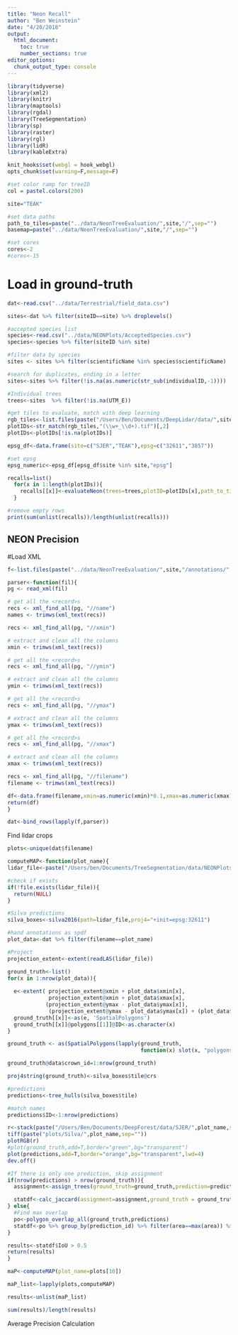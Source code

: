 ```yaml
---
title: "Neon Recall"
author: "Ben Weinstein"
date: "4/20/2018"
output: 
  html_document:
    toc: true
    number_sections: true
editor_options: 
  chunk_output_type: console
---
```


```r
library(tidyverse)
library(xml2)
library(knitr)
library(maptools)
library(rgdal)
library(TreeSegmentation)
library(sp)
library(raster)
library(rgl)
library(lidR)
library(kableExtra)

knit_hooks$set(webgl = hook_webgl)
opts_chunk$set(warning=F,message=F)

#set color ramp for treeID
col = pastel.colors(200)

site="TEAK"

#set data paths
path_to_tiles=paste("../data/NeonTreeEvaluation/",site,"/",sep="")
basemap=paste("../data/NeonTreeEvaluation/",site,"/",sep="")

#set cores
cores<-2
#cores<-15
```

# Load in ground-truth
```r
dat<-read.csv("../data/Terrestrial/field_data.csv")

sites<-dat %>% filter(siteID==site) %>% droplevels()

#accepted species list
species<-read.csv("../data/NEONPlots/AcceptedSpecies.csv")
species<-species %>% filter(siteID %in% site)

#filter data by species
sites <- sites %>% filter(scientificName %in% species$scientificName)

#search for duplicates, ending in a letter
sites<-sites %>% filter(!is.na(as.numeric(str_sub(individualID,-1))))

#Individual trees
trees<-sites  %>% filter(!is.na(UTM_E))

#get tiles to evaluate, match with deep learning 
rgb_tiles<-list.files(paste("/Users/Ben/Documents/DeepLidar/data/",site,sep=""))
plotIDs<-str_match(rgb_tiles,"(\\w+_\\d+).tif")[,2]
plotIDs<-plotIDs[!is.na(plotIDs)]

epsg_df<-data.frame(site=c("SJER","TEAK"),epsg=c("32611","3857"))

#set epsg
epsg_numeric<-epsg_df[epsg_df$site %in% site,"epsg"]

```

```r
recalls=list()
  for(x in 1:length(plotIDs)){
    recalls[[x]]<-evaluateNeon(trees=trees,plotID=plotIDs[x],path_to_tiles=path_to_tiles,algorithm = "silva",basemap = basemap,epsg_numeric = epsg_numeric,plot_results=T)
  }

#remove empty rows
print(sum(unlist(recalls))/length(unlist(recalls)))
```

## NEON Precision

#Load XML

```r

f<-list.files(paste("../data/NeonTreeEvaluation/",site,"/annotations/",sep=""),pattern=paste(site,"_0",sep=""),full.names = T)

parser<-function(fil){
pg <- read_xml(fil)

# get all the <record>s
recs <- xml_find_all(pg, "//name")
names <- trimws(xml_text(recs))

recs <- xml_find_all(pg, "//xmin")

# extract and clean all the columns
xmin <- trimws(xml_text(recs))

# get all the <record>s
recs <- xml_find_all(pg, "//ymin")

# extract and clean all the columns
ymin <- trimws(xml_text(recs))

# get all the <record>s
recs <- xml_find_all(pg, "//ymax")

# extract and clean all the columns
ymax <- trimws(xml_text(recs))

# get all the <record>s
recs <- xml_find_all(pg, "//xmax")

# extract and clean all the columns
xmax <- trimws(xml_text(recs))

recs <- xml_find_all(pg, "//filename")
filename <- trimws(xml_text(recs))

df<-data.frame(filename,xmin=as.numeric(xmin)*0.1,xmax=as.numeric(xmax)*0.1,ymin=as.numeric(ymin)*0.1,ymax=as.numeric(ymax)*0.1,name=names)
return(df)
}

dat<-bind_rows(lapply(f,parser))
```

Find lidar crops

```r

plots<-unique(dat$filename)

computeMAP<-function(plot_name){
lidar_file<-paste("/Users/ben/Documents/TreeSegmentation/data/NEONPlots/SJER/Lidar/",str_match(plot_name,"(\\w+).tif")[,2],".laz",sep="")

#check if exists
if(!file.exists(lidar_file)){
  return(NULL)
}

#Silva predictions
silva_boxes<-silva2016(path=lidar_file,proj4="+init=epsg:32611")

#hand annotations as spdf
plot_data<-dat %>% filter(filename==plot_name)

#Project 
projection_extent<-extent(readLAS(lidar_file))

ground_truth<-list()
for(x in 1:nrow(plot_data)){
  
  e<-extent( projection_extent@xmin + plot_data$xmin[x],
             projection_extent@xmin + plot_data$xmax[x], 
            (projection_extent@ymax - plot_data$ymax[x]),
             (projection_extent@ymax - plot_data$ymax[x]) + (plot_data$ymax[x] - plot_data$ymin[x]) )
  ground_truth[[x]]<-as(e, 'SpatialPolygons')
  ground_truth[[x]]@polygons[[1]]@ID<-as.character(x)
}

ground_truth <- as(SpatialPolygons(lapply(ground_truth,
                                          function(x) slot(x, "polygons")[[1]])),"SpatialPolygonsDataFrame")

ground_truth@data$crown_id=1:nrow(ground_truth)

proj4string(ground_truth)<-silva_boxes$tile@crs

#predictions
predictions<-tree_hulls(silva_boxes$tile)

#match names
predictions$ID<-1:nrow(predictions)

r<-stack(paste("/Users/Ben/Documents/DeepForest/data/SJER/",plot_name,sep=""))
tiff(paste("plots/Silva/",plot_name,sep=""))
plotRGB(r)
#plot(ground_truth,add=T,border="green",bg="transparent")
plot(predictions,add=T,border="orange",bg="transparent",lwd=4)
dev.off()

#If there is only one prediction, skip assignment
if(nrow(predictions) > nrow(ground_truth)){
  assignment<-assign_trees(ground_truth=ground_truth,prediction=predictions)

  statdf<-calc_jaccard(assignment=assignment,ground_truth = ground_truth,prediction=predictions)
} else{
  #Find max overlap
  po<-polygon_overlap_all(ground_truth,predictions)
  statdf<-po %>% group_by(prediction_id) %>% filter(area==max(area)) %>% group_by(crown_id,prediction_id) %>% do(data.frame(IoU=IoU(ground_truth[.$crown_id,],predictions[.$prediction_id,])))
}

results<-statdf$IoU > 0.5
return(results)
}

maP<-computeMAP(plot_name=plots[10])

maP_list<-lapply(plots,computeMAP)

results<-unlist(maP_list)

sum(results)/length(results)

```

Average Precision Calculation

```{}


```


